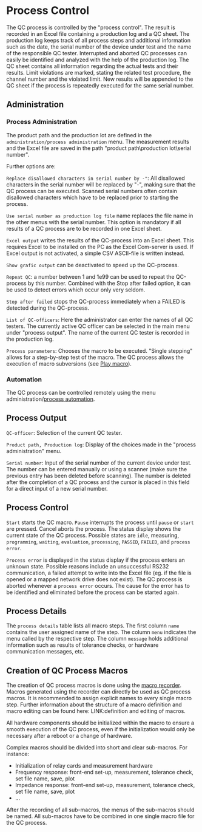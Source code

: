 # Process Control

The QC process is controlled by the "process control". The result is recorded in an Excel file containing a production log and a QC sheet. The production log keeps track of all process steps and additional information such as the date, the serial number of the device under test and the name of the responsible QC tester. Interrupted and aborted QC processes can easily be identified and analyzed with the help of the production log. The QC sheet contains all information regarding the actual tests and their results. Limit violations are marked, stating the related test procedure, the channel number and the violated limit. New results will be appended to the QC sheet if the process is repeatedly executed for the same serial number.

## Administration

### Process Administration

The product path and the production lot are defined in the ``administration/process administration`` menu. The measurement results and the Excel file are saved in the path "product path\production lot\serial number\".

Further options are:

``Replace disallowed characters in serial number by -"``: All disallowed characters in the serial number will be replaced by "-", making sure that the QC process can be executed. Scanned serial numbers often contain disallowed characters which have to be replaced prior to starting the process.

``Use serial number as production log file`` name replaces the file name in the other menus with the serial number. This option is mandatory if all results of a QC process are to be recorded in one Excel sheet.

``Excel output`` writes the results of the QC-process into an Excel sheet. This requires Excel to be installed on the PC as the Excel Com-server is used. If Excel output is not activated, a simple CSV ASCII-file is written instead.

``Show grafic output`` can be deactivated to speed up the QC-process.

``Repeat QC``: a number between 1 and 1e99 can be used to repeat the QC-process by this number. Combined with the Stop after failed option, it can be used to detect errors which occur only very seldom.

``Stop after failed`` stops the QC-process immediately when a FAILED is detected during the QC-process.

``List of QC-officers``: Here the administrator can enter the names of all QC testers. The currently active QC officer can be selected in the main menu under "process output". The name of the current QC tester is recorded in the production log.

``Process parameters``: Chooses the macro to be executed. "Single stepping" allows for a step-by-step test of the macro. The QC process allows the execution of macro subversions (see [Play macro](/en/help/macro/play-macro)).

### Automation

The QC process can be controlled remotely using the menu administration/[process automation](/en/help/qc/automation).

## Process Output

``QC-officer``: Selection of the current QC tester.

``Product path, Production log``: Display of the choices made in the "process administration" menu.

``Serial number``: Input of the serial number of the current device under test. The number can be entered manually or using a scanner (make sure the previous entry has been deleted before scanning). The number is deleted after the completion of a QC process and the cursor is placed in this field for a direct input of a new serial number.

## Process Control

``Start`` starts the QC macro. ``Pause`` interrupts the process until ``pause`` or ``start`` are pressed. Cancel aborts the process. The status display shows the current state of the QC process. Possible states are ``idle``, measuring, ``programming``, ``waiting``, ``evaluation``, ``processing``, ``PASSED``, ``FAILED``, and ``process error``.

``Process error`` is displayed in the status display if the process enters an unknown state. Possible reasons include an unsuccessful RS232 communication, a failed attempt to write into the Excel file (eg. if the file is opened or a mapped network drive does not exist). The QC process is aborted whenever a ``process error`` occurs. The cause for the error has to be identified and eliminated before the process can be started again.

## Process Details

The ``process details`` table lists all macro steps. The first column ``name`` contains the user assigned name of the step. The column ``menu`` indicates the menu called by the respective step. The column ``message`` holds additional information such as results of tolerance checks, or hardware communication messages, etc.

## Creation of QC Process Macros

The creation of QC process macros is done using the [macro recorder](/en/help/macro/start-macro-recording). Macros generated using the recorder can directly be used as QC process macros. It is recommended to assign explicit names to every single macro step. Further information about the structure of a macro definition and macro editing can be found here: LINK:definition and editing of macros.

All hardware components should be initialized within the macro to ensure a smooth execution of the QC process, even if the initialization would only be necessary after a reboot or a change of hardware.

Complex macros should be divided into short and clear sub-macros. For instance:
- Initialization of relay cards and measurement hardware
- Frequency response: front-end set-up, measurement, tolerance check, set file name, save, plot
- Impedance response: front-end set-up, measurement, tolerance check, set file name, save, plot
- ...

After the recording of all sub-macros, the menus of the sub-macros should be named. All sub-macros have to be combined in one single macro file for the QC process.
